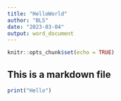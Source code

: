 ```yaml
---
title: "HelloWorld"
author: "BLS"
date: "2023-03-04"
output: word_document
---
```


```r
knitr::opts_chunk$set(echo = TRUE)
```

## This is a markdown file

```r
print("Hello")
```

